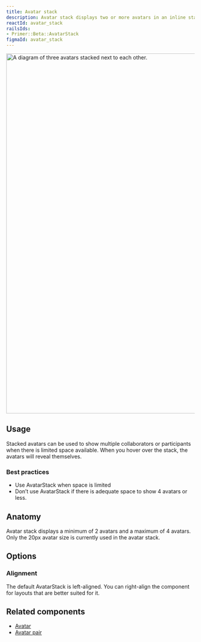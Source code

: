 ```yaml
---
title: Avatar stack
description: Avatar stack displays two or more avatars in an inline stack.
reactId: avatar_stack
railsIds:
- Primer::Beta::AvatarStack
figmaId: avatar_stack
---
```



<img
  width="960"
  alt="A diagram of three avatars stacked next to each other."
  src="https://user-images.githubusercontent.com/586552/203208345-b110f45e-f7e5-4fab-b972-f5d31e809f22.png"
/>

## Usage

Stacked avatars can be used to show multiple collaborators or participants when there is limited space available. When you hover over the stack, the avatars will reveal themselves.

### Best practices

- Use AvatarStack when space is limited
- Don’t use AvatarStack if there is adequate space to show 4 avatars or less.

## Anatomy

Avatar stack displays a minimum of 2 avatars and a maximum of 4 avatars.
Only the 20px avatar size is currently used in the avatar stack.

## Options

### Alignment

The default AvatarStack is left-aligned. You can right-align the component for layouts that are better suited for it.

## Related components

- [Avatar](/components/avatar)
- [Avatar pair](/components/avatar-pair)
